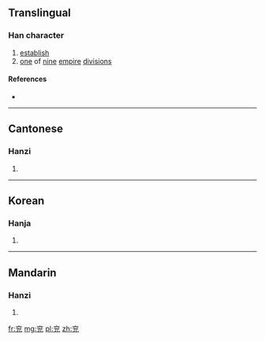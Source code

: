 {{also|兗}}
==Translingual==

===Han character===
{{Han char|rn=10|rad=儿|as=06|sn=8|four=|canj=YCIHU|ids=⿱亠兊}}

# [[establish]]
# [[one]] of [[nine]] [[empire]] [[division]]s

====References====
* {{Han ref|kx=0125.131|dkj=01374|dj=0265.140|hdz=10285.020|uh=5156|ud=20822}}

----

==Cantonese==

===Hanzi===
{{yue-hanzi|jyut=[[jin5]]|y=yin5}}

# {{defn|lang=yue|sort=儿06}}

----

==Korean==

===Hanja===
{{ko-hanja|hangeul=연|rv=yeon|mr=yŏn}}

# {{defn|lang=ko|sort=儿06}}

----

==Mandarin==

===Hanzi===
{{cmn-hanzi|tra=兗|pin=[[yǎn]] ([[yan3]])|wg=yen<sup>3</sup>}}

# {{defn|lang=cmn|sort=儿06}}

[[fr:兖]]
[[mg:兖]]
[[pl:兖]]
[[zh:兖]]